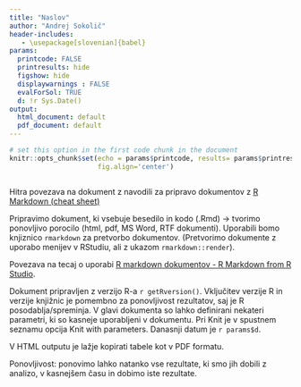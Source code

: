 ```yaml
---
title: "Naslov"
author: "Andrej Sokolič"
header-includes:
   - \usepackage[slovenian]{babel}
params: 
  printcode: FALSE
  printresults: hide
  figshow: hide
  displaywarnings : FALSE
  evalForSol: TRUE
  d: !r Sys.Date() 
output:
  html_document: default
  pdf_document: default
---
```


```r
# set this option in the first code chunk in the document
knitr::opts_chunk$set(echo = params$printcode, results= params$printresults, fig.show = params$figshow, warning = params$displaywarnings, eval=params$evalForSol, 
                      fig.align='center')
```

```r

```



Hitra povezava na dokument z navodili za pripravo dokumentov z [R Markdown (cheat sheet)](https://github.com/rstudio/cheatsheets/raw/master/rmarkdown-2.0.pdf)


Pripravimo dokument, ki vsebuje besedilo in kodo (.Rmd)  -> tvorimo ponovljivo porocilo (html, pdf, MS
Word, RTF dokumenti). Uporabili bomo knjiznico `rmarkdown` za pretvorbo dokumentov. (Pretvorimo dokumente z uporabo menijev v RStudiu, ali z ukazom `rmarkdown::render`).


Povezava na tecaj o uporabi [R markdown dokumentov - R Markdown from R Studio](https://rmarkdown.rstudio.com/lesson-1.html). 



Dokument pripravljen z verzijo R-a `r getRversion()`. Vključitev verzije R in verzije knjižnic je pomembno za ponovljivost rezultatov, saj je R posodablja/spreminja. V glavi dokumenta so lahko definirani nekateri parametri, ki so kasneje uporabljeni v dokumentu. Pri Knit je v spustnem seznamu opcija Knit with parameters. Danasnji datum je `r params$d`.

V HTML outputu je lažje kopirati tabele kot v PDF formatu.

Ponovljivost: ponovimo lahko natanko vse rezultate, ki smo jih dobili z analizo, v kasnejšem času in dobimo iste rezultate.


